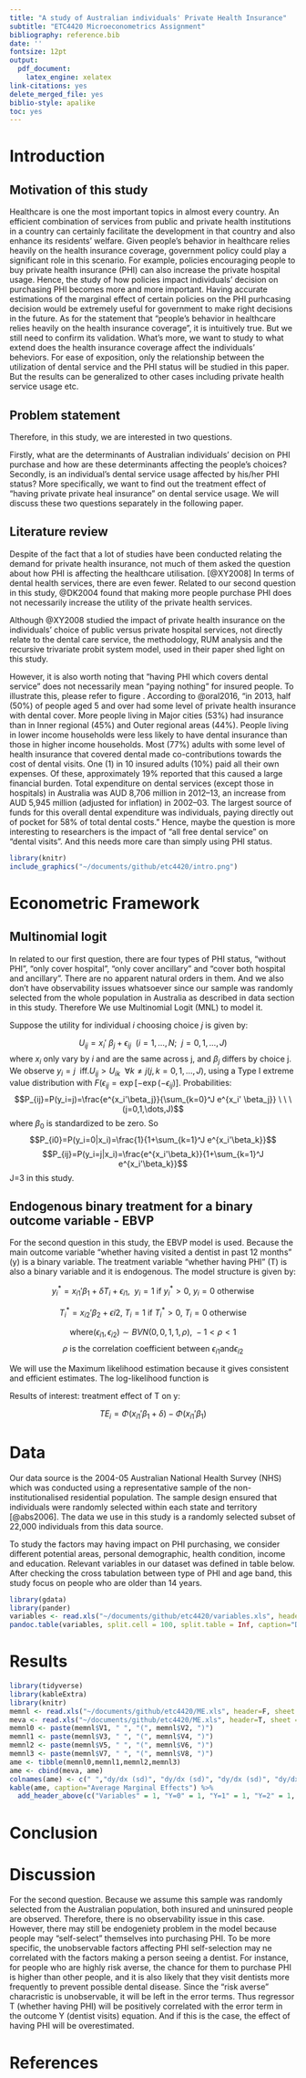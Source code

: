 ```yaml
---
title: "A study of Australian individuals' Private Health Insurance"
subtitle: "ETC4420 Microeconometrics Assignment"
bibliography: reference.bib
date: ''
fontsize: 12pt
output: 
  pdf_document: 
    latex_engine: xelatex
link-citations: yes
delete_merged_file: yes
biblio-style: apalike
toc: yes
---
```


# Introduction

## Motivation of this study

Healthcare is one the most important topics in almost every country. An efficient combination of services from public and private health institutions in a country can certainly facilitate the development in that country and also enhance its residents' welfare. Given people's behavior in healthcare relies heavily on the health insurance coverage, government policy could play a significant role in this scenario. For example, policies encouraging people to buy private health insurance (PHI) can also increase the private hospital usage. Hence, the study of how policies impact individuals' decision on purchasing PHI becomes more and more important. Having accurate estimations of the marginal effect of certain policies on the PHI purhcasing decision would be extremely useful for government to make right decisions in the future. 
As for the statement that "people's behavior in healthcare relies heavily on the health insurance coverage", it is intuitively true. But we still need to confirm its validation. What's more, we want to study to what extend does the health insurance coverage affect the individuals' beheviors. For ease of exposition, only the relationship between the utilization of dental service and the PHI status will be studied in this paper. But the results can be generalized to other cases including private health service usage etc.

## Problem statement

Therefore, in this study, we are interested in two questions. 

Firstly, what are the determinants of Australian individuals' decision on PHI purchase and how are these determinants affecting the people's choices? 
Secondly, is an individual's dental service usage affected by his/her PHI status? More specifically, we want to find out the treatment effect of "having private private heal insurance" on dental service usage. We will discuss these two questions separately in the following paper.

## Literature review  

Despite of the fact that a lot of studies have been conducted relating the demand for private health insurance, not much of them asked the question about how PHI is affecting the healthcare utilisation. [@XY2008] In terms of dental health services, there are even fewer. Related to our second question in this study, @DK2004 found that making more people purchase PHI does not necessarily increase the utility of the private health services. 

Although @XY2008 studied the impact of private health insurance on the individuals' choice of public versus private hospital services, not directly relate to the dental care service, the methodology, RUM analysis and the recursive trivariate probit system model, used in their paper shed light on this study. 

However, it is also worth noting that "having PHI which covers dental service" does not necessarily mean "paying nothing" for insured people. To illustrate this, please refer to figure \ref{fig:introfig1}. According to @oral2016, "in 2013, half (50%) of people aged 5 and over had some level of private health insurance with dental cover. More people living in Major cities (53%) had insurance than in Inner regional (45%) and Outer regional areas (44%). People living in lower income households were less likely to have dental insurance than those in higher income households. Most (77%) adults with some level of health insurance that covered dental made co-contributions towards the cost of dental visits. One (1) in 10 insured adults (10%) paid all their own expenses. Of these, approximately 19% reported that this caused a large financial burden. Total expenditure on dental services (except those in hospitals) in Australia was AUD 8,706 million  in 2012–13, an increase from AUD 5,945 million (adjusted for inflation) in 2002–03. The largest source of funds for this overall dental expenditure was individuals, paying directly out of pocket for 58% of total dental costs." Hence, maybe the question is more interesting to researchers is the impact of "all free dental service" on "dental visits". And this needs more care than simply using PHI status.
```r
library(knitr)
include_graphics("~/documents/github/etc4420/intro.png")
```

# Econometric Framework

## Multinomial logit

In related to our first question, there are four types of PHI status, "without PHI", "only cover hospital", "only cover ancillary" and "cover both hospital and ancillary". There are no apparent natural orders in them. And we also don't have observability issues whatsoever since our sample was randomly selected from the whole population in Australia as described in data section in this study. Therefore We use Multinomial Logit (MNL) to model it.

Suppose the utility for individual $i$ choosing choice $j$ is given by:

$$U_{ij}=x_i'\ \beta_j + \epsilon_{ij}\ \ (i=1,\dots,N;\ \ j=0,1,\dots,J)$$
where $x_i$ only vary by $i$ and are the same across j, and $\beta_j$ differs by choice j.
We observe $y_i=j \ \ \text{iff.} U_{ij}>U_{ik}\ \  \forall k \neq j (j,k=0,1,\dots,J)$, using a Type I extreme value distribution with $F(\epsilon_{ij}=\exp[-\exp(-\epsilon_{ij})]$. Probabilities:
$$P_{ij}=P(y_i=j)=\frac{e^{x_i'\beta_j}}{\sum_{k=0}^J e^{x_i' \beta_j}} \ \ \ (j=0,1,\dots,J)$$
where $\beta_0$ is standardized to be zero. So 
$$P_{i0}=P(y_i=0|x_i)=\frac{1}{1+\sum_{k=1}^J e^{x_i'\beta_k}}$$
$$P_{ij}=P(y_i=j|x_i)=\frac{e^{x_i'\beta_k}}{1+\sum_{k=1}^J e^{x_i'\beta_k}}$$
J=3 in this study.

## Endogenous binary treatment for a binary outcome variable - EBVP

For the second question in this study, the EBVP model is used. Because the main outcome variable "whether having visited a dentist in past 12 months" (y) is a binary variable. The treatment variable "whether having PHI" (T) is also a binary variable and it is endogenous. The model structure is given by:

$$y^*_i = x_{i1}' \beta_1 + \delta T_i + \epsilon_{i1},
\ \ y_i=1\ \text{if}\ y_i^*>0, \ y_i=0\ \text{otherwise}$$

$$T_i^* = x_{i2}' \beta_2 + \epsilon{i2}, \ T_i=1\ \text{if}\ T_i^*>0,
\ T_i=0\ \text{otherwise}$$

$$\text{where} (\epsilon_{i1}, \epsilon_{i2}) \sim BVN(0,0,1,1,\rho)
, \ -1<\rho<1$$
$$\rho\ \text{is the correlation coefficient between}\ \epsilon_{i1} \text{and} \epsilon_{i2}$$
 
We will use the Maximum likelihood estimation because it gives consistent and efficient estimates. The log-likelihood function is
\begin{align} 
LogL &=  \sum_{y=1,T=1}  log\ \Phi_2 [x_{i1}'\beta_1+\delta T_i,\ x_{i2}'\beta_2,\ \rho]
+\sum_{y=1,T=0}  log\ \Phi_2 [x_{i1}'\beta_1,\ -x_{i2}'\beta_2,\ -\rho]
\\ & +\sum_{y=0,T=1}  log\ \Phi_2 [-x_{i1}'\beta_1+\delta T_i,\ x_{i2}'\beta_2,\ -\rho]
+\sum_{y=0,T=0}  log\ \Phi_2 [-x_{i1}'\beta_1,\ -x_{i2}'\beta_2,\ \rho]
\end{align}

Results of interest: treatment effect of T on y:

$$TE_i=\Phi(x_{i1}'\beta_1+\delta)
-\Phi(x_{i1}'\beta_1)
$$

# Data  

Our data source is the 2004-05 Australian National Health Survey (NHS) which was conducted using a representative sample of the non-institutionalised residential population. The sample design ensured that individuals were randomly selected within each state and territory [@abs2006]. The data we use in this study is a randomly selected subset of 22,000 individuals from this data source.

To study the factors may having impact on PHI purchasing, we consider different potential areas, personal demographic, health condition, income and education. Relevant variables in our dataset was defined in table below. After checking the cross tabulation between type of PHI and age band, this study focus on people who are older than 14 years. 

```r
library(gdata)
library(pander)
variables <- read.xls("~/documents/github/etc4420/variables.xls", header=T)
pandoc.table(variables, split.cell = 100, split.table = Inf, caption="Definition of variables", justify='left', keep.line.breaks = TRUE)
```

# Results



```r
library(tidyverse)
library(kableExtra)
library(knitr)
memnl <- read.xls("~/documents/github/etc4420/ME.xls", header=F, sheet = 2) %>% round(digits = 3)
meva <- read.xls("~/documents/github/etc4420/ME.xls", header=T, sheet = 1)
memnl0 <- paste(memnl$V1, " ", "(", memnl$V2, ")")
memnl1 <- paste(memnl$V3, " ", "(", memnl$V4, ")")
memnl2 <- paste(memnl$V5, " ", "(", memnl$V6, ")")
memnl3 <- paste(memnl$V7, " ", "(", memnl$V8, ")")
ame <- tibble(memnl0,memnl1,memnl2,memnl3)
ame <- cbind(meva, ame)
colnames(ame) <- c(" ","dy/dx (sd)", "dy/dx (sd)", "dy/dx (sd)", "dy/dx (sd)")
kable(ame, caption="Average Marginal Effects") %>%
  add_header_above(c("Variables" = 1, "Y=0" = 1, "Y=1" = 1, "Y=2" = 1, "Y=3"=1))
```





# Conclusion



# Discussion

For the second question. Because we assume this sample was randomly selected from the Australian population, both insured and uninsured people are observed. Therefore, there is no observability issue in this case. However, there may still be endogeniety problem in the model because people may "self-select" themselves into purchasing PHI. To be more specific, the unobservable factors affecting PHI self-selection may ne correlated with the factors making a person seeing a dentist. For instance, for people who are highly risk averse, the chance for them to purchase PHI is higher than other people, and it is also likely that they visit dentists more frequently to prevent possible dental disease. Since the "risk averse" characristic is unobservable, it will be left in the error terms. Thus regressor T (whether having PHI) will be positively correlated with the error term in the outcome Y (dentist visits) equation. And if this is the case, the effect of having PHI will be overestimated. 


# References

















